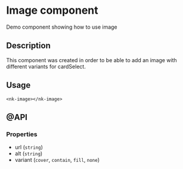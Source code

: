 
<Meta title="SOLID/Image" />

# Image component

Demo component showing how to use image

<Canvas of={Stories.Default} />

## Description

This component was created in order to be able to add an image with different variants for cardSelect.

## Usage

`<nk-image></nk-image>`

## @API

### Properties

- url (`string`)
- alt (`string`)
- variant (`cover`, `contain`, `fill`, `none`)
